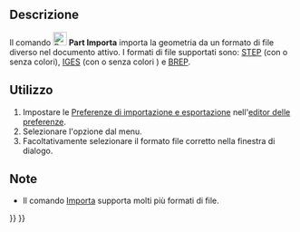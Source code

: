 <languages/>

{{Docnav/it
|[[Part_Defeaturing/it|Elimina funzioni]]
|[[Part_Export/it|Esporta CAD]]
|[[Part_Workbench/it|Part]]
|IconL=Part_Defeaturing.svg
|IconR=Part_Export.svg
|IconC=Workbench_Part.svg
}}

{{GuiCommand/it
|Name=Part Import‏‎
|Name/it=Part Importa
|MenuLocation=Part → Importa file CAD...
|Workbenches=[[Part_Workbench/it|Part]]
|SeeAlso=[[Std_Import/it|Importa]], [[Import_Export/it|Importazione e Esportazione]]
}}

<span id="Description"></span>
==Descrizione== 

Il comando [[Image:Part_Import.svg|24px]] '''Part Importa''' importa la geometria da un formato di file diverso nel documento attivo. I formati di file supportati sono: [http://en.wikipedia.org/wiki/Step_file STEP] (con o senza colori), [http://en.wikipedia.org/wiki/IGES IGES] (con o senza colori ) e [http://en.wikipedia.org/wiki/BREP BREP].

<span id="Usage"></span>
==Utilizzo==

# Impostare le [[Import_Export_Preferences/it|Preferenze di importazione e esportazione]] nell'[[Preferences_Editor/it|editor delle preferenze]].
# Selezionare l'opzione {{MenuCommand|Part → [[Image:Part_Import.svg|16px]] Importa file CAD...}} dal menu.
# Facoltativamente selezionare il formato file corretto nella finestra di dialogo.

<span id="Notes"></span>
==Note==

* Il comando [[Std_Import/it|Importa]] supporta molti più formati di file.


{{Docnav/it
|[[Part_Defeaturing/it|Elimina funzioni]]
|[[Part_Export/it|Esporta CAD]]
|[[Part_Workbench/it|Part]]
|IconL=Part_Defeaturing.svg
|IconR=Part_Export.svg
|IconC=Workbench_Part.svg
}}

{{Part_Tools_navi{{#translation:}}}}
{{Userdocnavi{{#translation:}}}}